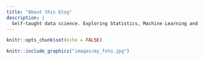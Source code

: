 ```yaml
---
title: "About this blog"
description: |
  Self-taught data science. Exploring Statistics, Machine Learning and Artifitial Intelligence with the R statistical computing environment.
---
```


```r
knitr::opts_chunk$set(echo = FALSE)
```

```r
knitr::include_graphics("images/my_foto.jpg")
```

